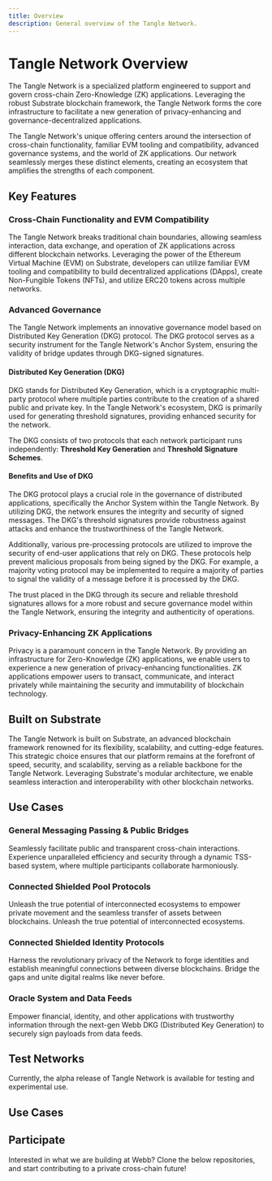 ```yaml
---
title: Overview
description: General overview of the Tangle Network.
---
```



# Tangle Network Overview

The Tangle Network is a specialized platform engineered to support and govern cross-chain Zero-Knowledge (ZK) applications. Leveraging the robust Substrate blockchain framework, the Tangle Network forms the core infrastructure to facilitate a new generation of privacy-enhancing and governance-decentralized applications.

The Tangle Network's unique offering centers around the intersection of cross-chain functionality, familiar EVM tooling and compatibility, advanced governance systems, and the world of ZK applications. Our network seamlessly merges these distinct elements, creating an ecosystem that amplifies the strengths of each component.

## Key Features

### Cross-Chain Functionality and EVM Compatibility

The Tangle Network breaks traditional chain boundaries, allowing seamless interaction, data exchange, and operation of ZK applications across different blockchain networks. Leveraging the power of the Ethereum Virtual Machine (EVM) on Substrate, developers can utilize familiar EVM tooling and compatibility to build decentralized applications (DApps), create Non-Fungible Tokens (NFTs), and utilize ERC20 tokens across multiple networks.


### Advanced Governance

The Tangle Network implements an innovative governance model based on Distributed Key Generation (DKG) protocol. The DKG protocol serves as a security instrument for the Tangle Network's Anchor System, ensuring the validity of bridge updates through DKG-signed signatures.

#### Distributed Key Generation (DKG)

DKG stands for Distributed Key Generation, which is a cryptographic multi-party protocol where multiple parties contribute to the creation of a shared public and private key. In the Tangle Network's ecosystem, DKG is primarily used for generating threshold signatures, providing enhanced security for the network.

The DKG consists of two protocols that each network participant runs independently: **Threshold Key Generation** and **Threshold Signature Schemes**.

#### Benefits and Use of DKG

The DKG protocol plays a crucial role in the governance of distributed applications, specifically the Anchor System within the Tangle Network. By utilizing DKG, the network ensures the integrity and security of signed messages. The DKG's threshold signatures provide robustness against attacks and enhance the trustworthiness of the Tangle Network.

Additionally, various pre-processing protocols are utilized to improve the security of end-user applications that rely on DKG. These protocols help prevent malicious proposals from being signed by the DKG. For example, a majority voting protocol may be implemented to require a majority of parties to signal the validity of a message before it is processed by the DKG.

The trust placed in the DKG through its secure and reliable threshold signatures allows for a more robust and secure governance model within the Tangle Network, ensuring the integrity and authenticity of operations.


### Privacy-Enhancing ZK Applications

Privacy is a paramount concern in the Tangle Network. By providing an infrastructure for Zero-Knowledge (ZK) applications, we enable users to experience a new generation of privacy-enhancing functionalities. ZK applications empower users to transact, communicate, and interact privately while maintaining the security and immutability of blockchain technology.

## Built on Substrate

The Tangle Network is built on Substrate, an advanced blockchain framework renowned for its flexibility, scalability, and cutting-edge features. This strategic choice ensures that our platform remains at the forefront of speed, security, and scalability, serving as a reliable backbone for the Tangle Network. Leveraging Substrate's modular architecture, we enable seamless interaction and interoperability with other blockchain networks.

## Use Cases

### General Messaging Passing & Public Bridges

Seamlessly facilitate public and transparent cross-chain interactions. Experience unparalleled efficiency and security through a dynamic TSS-based system, where multiple participants collaborate harmoniously.

### Connected Shielded Pool Protocols

Unleash the true potential of interconnected ecosystems to empower private movement and the seamless transfer of assets between blockchains. Unleash the true potential of interconnected ecosystems.

### Connected Shielded Identity Protocols

Harness the revolutionary privacy of the Network to forge identities and establish meaningful connections between diverse blockchains. Bridge the gaps and unite digital realms like never before.

### Oracle System and Data Feeds

Empower financial, identity, and other applications with trustworthy information through the next-gen Webb DKG (Distributed Key Generation) to securely sign payloads from data feeds.

## Test Networks

Currently, the alpha release of Tangle Network is available for testing and experimental use.

<TestNetworkArea />

## Use Cases

<UseCasesArea />

## Participate

Interested in what we are building at Webb? Clone the below repositories, and start contributing to a private cross-chain future!

<ParticipateArea />

<FullWebbCTA />
